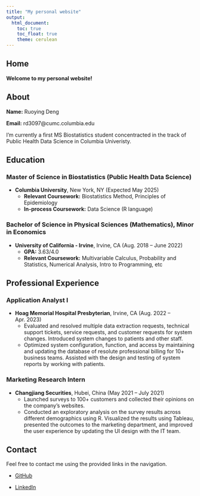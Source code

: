 ```yaml
---
title: "My personal website"
output: 
  html_document:
    toc: true
    toc_float: true
    theme: cerulean
---
```



## Home

**Welcome to my personal website!**

## About

**Name:** Ruoying Deng

**Email:** rd3097@cumc.columbia.edu 

I'm currently a first MS Biostatistics student concentracted in the track of Public Health Data Science in Columbia Univeristy.

## Education

### Master of Science in Biostatistics (Public Health Data Science)
- **Columbia University**, New York, NY (Expected May 2025)
  - **Relevant Coursework:** Biostatistics Method, Principles of Epidemiology
  - **In-process Coursework:** Data Science (R language)

### Bachelor of Science in Physical Sciences (Mathematics), Minor in Economics
- **University of California - Irvine**, Irvine, CA (Aug. 2018 – June 2022)
  - **GPA:** 3.63/4.0
  - **Relevant Coursework:** Multivariable Calculus, Probability and Statistics, Numerical Analysis, Intro to Programming, etc


## Professional Experience

### Application Analyst I
- **Hoag Memorial Hospital Presbyterian**, Irvine, CA (Aug. 2022 – Apr. 2023)
  - Evaluated and resolved multiple data extraction requests, technical support tickets, service requests, and customer requests for system changes. Introduced system changes to patients and other staff.
  - Optimized system configuration, function, and access by maintaining and updating the database of resolute professional billing for 10+ business teams. Assisted with the design and testing of system reports by working with patients.

### Marketing Research Intern
- **Changjiang Securities**, Hubei, China (May 2021 – July 2021)
  - Launched surveys to 100+ customers and collected their opinions on the company’s websites.
  - Conducted an exploratory analysis on the survey results across different demographics using R. Visualized the results using Tableau, presented the outcomes to the marketing department, and improved the user experience by updating the UI design with the IT team.


## Contact

Feel free to contact me using the provided links in the navigation.

- [GitHub](https://github.com/rd3097) 

- [LinkedIn](https://www.linkedin.com/in/ruoying-deng-80b100199/)

